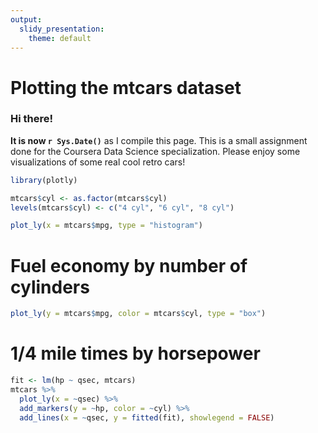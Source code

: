 ```yaml
---
output:
  slidy_presentation:  
    theme: default
---
```


# Plotting the mtcars dataset

### Hi there!

**It is now `r Sys.Date()`** as I compile this page. This is a small assignment done for the Coursera Data Science specialization. Please enjoy some visualizations of some real cool retro cars!

```r
library(plotly)

mtcars$cyl <- as.factor(mtcars$cyl)
levels(mtcars$cyl) <- c("4 cyl", "6 cyl", "8 cyl")
```

```r
plot_ly(x = mtcars$mpg, type = "histogram")
```

# Fuel economy by number of cylinders

```r
plot_ly(y = mtcars$mpg, color = mtcars$cyl, type = "box")
```

# 1/4 mile times by horsepower

```r
fit <- lm(hp ~ qsec, mtcars)
mtcars %>%
  plot_ly(x = ~qsec) %>%
  add_markers(y = ~hp, color = ~cyl) %>%
  add_lines(x = ~qsec, y = fitted(fit), showlegend = FALSE)
```